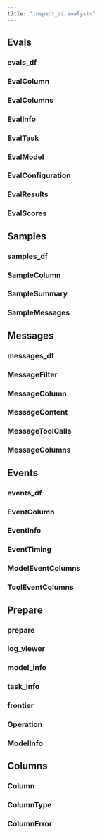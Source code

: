 ```yaml
---
title: "inspect_ai.analysis"
---
```


## Evals

### evals_df
### EvalColumn
### EvalColumns
### EvalInfo
### EvalTask
### EvalModel
### EvalConfiguration
### EvalResults
### EvalScores

## Samples

### samples_df
### SampleColumn
### SampleSummary
### SampleMessages

## Messages

### messages_df
### MessageFilter
### MessageColumn
### MessageContent
### MessageToolCalls
### MessageColumns

## Events

### events_df
### EventColumn
### EventInfo
### EventTiming
### ModelEventColumns
### ToolEventColumns

## Prepare

### prepare
### log_viewer
### model_info
### task_info
### frontier
### Operation
### ModelInfo

## Columns

### Column
### ColumnType
### ColumnError

